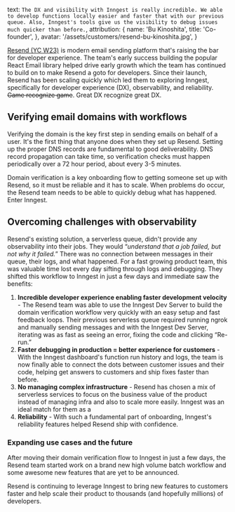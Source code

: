   text: `The DX and visibility with Inngest is really incredible. We able to develop functions locally easier and faster that with our previous queue. Also, Inngest's tools give us the visibility to debug issues much quicker than before.`,
  attribution: {
    name: 'Bu Kinoshita',
    title: 'Co-founder',
  },
  avatar: '/assets/customers/resend-bu-kinoshita.jpg',
}

[Resend (YC W23)](https://resend.com/) is modern email sending platform that's raising the bar for developer experience. The team's early success building the popular React Email library helped drive early growth which the team has continued to build on to make Resend a goto for developers. Since their launch, Resend has been scaling quickly which led them to exploring Inngest, specifically for developer experience (DX), observability, and reliability. ~~Game recognize game~~. Great DX recognize great DX.

## Verifying email domains with workflows

Verifying the domain is the key first step in sending emails on behalf of a user. It's the first thing that anyone does when they set up Resend. Setting up the proper DNS records are fundamental to good deliverability. DNS record propagation can take time, so verification checks must happen periodically over a 72 hour period, about every 3-5 minutes.

Domain verification is a key onboarding flow to getting someone set up with Resend, so it must be reliable and it has to scale. When problems do occur, the Resend team needs to be able to quickly debug what has happened. Enter Inngest.

## Overcoming challenges with observability

Resend's existing solution, a serverless queue, didn't provide any observability into their jobs. They would “*understand that a job failed, but not why it failed.*” There was no connection between messages in their queue, their logs, and what happened. For a fast growing product team, this was valuable time lost every day sifting through logs and debugging. They shifted this workflow to Inngest in just a few days and immediate saw the benefits:

1. **Incredible developer experience enabling faster development velocity** - The Resend team was able to use the Inngest Dev Server to build the domain verification workflow very quickly with an easy setup and fast feedback loops. Their previous serverless queue required running ngrok and manually sending messages and with the Inngest Dev Server, iterating was as fast as seeing an error, fixing the code and clicking “Re-run.”
2. **Faster debugging in production = better experience for customers** - With the Inngest dashboard's function run history and logs, the team is now finally able to connect the dots between customer issues and their code, helping get answers to customers and ship fixes faster than before.
3. **No managing complex infrastructure** - Resend has chosen a mix of serverless services to focus on the business value of the product instead of managing infra and also to scale more easily. Inngest was an ideal match for them as a
4. **Reliability** - With such a fundamental part of onboarding, Inngest's reliability features helped Resend ship with confidence.

### Expanding use cases and the future

After moving their domain verification flow to Inngest in just a few days, the Resend team started work on a brand new high volume batch workflow and some awesome new features that are yet to be announced.

Resend is continuing to leverage Inngest to bring new features to customers faster and help scale their product to thousands (and hopefully millions) of developers.